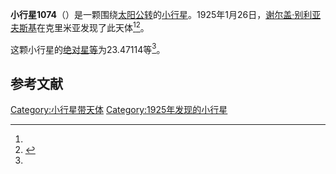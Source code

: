 {{Infobox planet
| bgcolour = #FFFFC0
| name = 1074 Beljawskya
| symbol = 
| image = 
| caption = 
| discovery = yes
| discovery_ref = 
| discoverer = [[谢尔盖·别利亚夫斯基|谢尔盖·别利亚夫斯基]]
| discovery_site = [[克里米亚|克里米亚]] 
| discovered = 1925年1月26日
| designations = yes
| mp_name = 
| named_after = 
| alt_names = 1925 BE/ 1949 KC1 / A912 VN / A914 BB / A917 QB / A923 TA
| mp_category = [[主带小行星|主带小行星]]
| orbit_ref = <ref name="a">[http://ssd.jpl.nasa.gov/sbdb.cgi?sstr=1074 1074 Beljawskya] {{Wayback|url=http://ssd.jpl.nasa.gov/sbdb.cgi?sstr=1074 |date=20210721144224 }}，小行星數據庫瀏覽器（JPL Small-Body Database Browser）－[[美国国家航空航天局|美国国家航空航天局]]喷气推进实验室</ref>
| epoch = 2456400.5 (2013年4月18日更新)
| aphelion = {{convert|3.7070914|AU|km|3|abbr=on|lk=out}}
| perihelion = {{convert|2.5983850|AU|km|3|abbr=on}}
| semimajor = {{convert|3.1527382|AU|km|3|abbr=on}}
| eccentricity = 0.1758323
| period = 2044.703233 [[日|日]]<br />5.6[[儒略年|儒略年]]
| avg_speed = 
| inclination = 0.80192
| asc_node = 38.14733
| mean_anomaly = 
| arg_peri = 23.47114
| satellites = 
| physical_characteristics = yes
| dimensions = 
| mass = 
| density = 
| surface_grav = 
| escape_velocity = 
| sidereal_day = 
| axial_tilt = 
| pole_ecliptic_lat = 
| pole_ecliptic_lon = 
| albedo = 
| temperatures= 
| temp_name1 = 
| mean_temp_1 = 
| max_temp_1 = 
| temp_name2 = 
| max_temp_2 = 
| spectral_type = 
| abs_magnitude = 23.47114
}}

'''小行星1074'''（{{lang-en|1074 Beljawskya}}）是一颗围绕[[太阳|太阳]][[公转|公转]]的[[小行星|小行星]]。1925年1月26日，[[谢尔盖·别利亚夫斯基|谢尔盖·别利亚夫斯基]]在克里米亚发现了此天体<ref name="a" /><ref>{{cite news|title=小行星列表|url=http://cfa-www.harvard.edu/iau/lists/NumberedMPs.txt|accessdate=2013-07-08|newspaper=哈佛大学|archive-date=2008-05-17|archive-url=https://web.archive.org/web/20080517010638/http://cfa-www.harvard.edu/iau/lists/NumberedMPs.txt|dead-url=no}}</ref>。

这颗小行星的[[绝对星等|绝对星等]]为23.47114等<ref name="a" />。

==参考文献==
{{reflist}}
{{Minor Planet Number|[[小行星1073|小行星1073]]|[[小行星1075|小行星1075]]}}

{{小天体}}

[[Category:小行星带天体|Category:小行星带天体]]
[[Category:1925年发现的小行星|Category:1925年发现的小行星]]

{{asteroid-stub}}